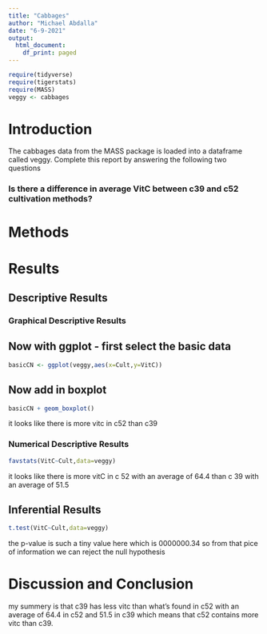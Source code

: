 ```yaml
---
title: "Cabbages"
author: "Michael Abdalla"
date: "6-9-2021"
output:
  html_document:
    df_print: paged
---
```


```r
require(tidyverse)
require(tigerstats)
require(MASS)
veggy <- cabbages
```

# Introduction

<!--In this section you explain what you are trying to show.  Where did the data come from?  What is the research or other question you are trying to answer?!-->
 The cabbages data from the MASS package is loaded into a dataframe called veggy. Complete this report by answering the following two questions  
 
### Is there a difference in average VitC between c39 and c52 cultivation methods?  



# Methods

<!--Decide on your methods:  use "variable analysis" or other appropriate descriptors.  Make sure to choose at least one graphical method and at least one numerical method.!-->

# Results

<!--Divide this section into two sub-sections:  One for your descriptive  results and one for your inferential results.!-->

## Descriptive Results

### Graphical Descriptive Results

<!--Graphical results here.  Make sure to show your code.  Provide appropriate labels for axes, giving units if possible, and provide a good title for the graph, too.  Use the graphical results to describe the patterns if any that exist in the data as focused toward the research question!-->

## Now with ggplot - first select the basic data

```r
basicCN <- ggplot(veggy,aes(x=Cult,y=VitC))
```
## Now add in boxplot

```r
basicCN + geom_boxplot()
```

it looks like there is more vitc in c52 than c39 

### Numerical Descriptive Results

<!--Numerical results go here. Use the numerical results to describe the patterns if any that exist in the data as focused toward the research question!-->

```r
favstats(VitC~Cult,data=veggy)
```

it looks like there is more vitC in c 52 with an average of 64.4 than c 39 with an average of 51.5

## Inferential Results

<!--State hypothesis clearly.  Make sure your discussion of the inferential test covers all the aspects that the test output produces, such as test statistic, p-value etc.  Make a decision about the null hypothesis, explain the assumptions on which the selected test/procedure was based, and why the chosen procedure satisfys the assumptions and is appropriate to answer the research question!-->


```r
t.test(VitC~Cult,data=veggy)
```

the p-value is such a tiny value here which is 0000000.34 so from that pice of information we can reject the null hypothesis

# Discussion and Conclusion

<!--Discussion and conclusion here.  If you found a relationship be sure to consider whether the relationship occurs because one of the variavbles causes the other, or whether they perhasps are related for some other reason.  Watch the chapter 6 videos from the GeorgeTown videos collection.!-->

my summery is that c39 has less vitc than what's found in c52 with an average of 64.4 in c52 and 51.5 in c39 which means that c52 contains more vitc than c39.

